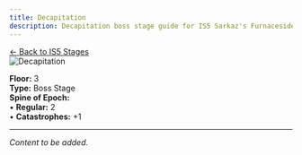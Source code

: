 ```yaml
---
title: Decapitation
description: Decapitation boss stage guide for IS5 Sarkaz's Furnaceside Fables
---
```


<div class="back-button-container">
  <a href="/is5-sarkaz/stages/" class="back-button">
    <span class="back-arrow">←</span>
    <span class="back-text">Back to IS5 Stages</span>
  </a>
</div>


<img src="/stages/decapitation.png" alt="Decapitation" />

**Floor:** 3  
**Type:** Boss Stage  
**Spine of Epoch:**<br />
• **Regular:** 2<br />
• **Catastrophes:** +1

---

*Content to be added.*
